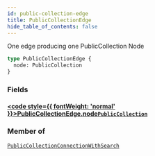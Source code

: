 ```yaml
---
id: public-collection-edge
title: PublicCollectionEdge
hide_table_of_contents: false
---
```








One edge producing one PublicCollection Node

```graphql
type PublicCollectionEdge {
  node: PublicCollection
}
```


### Fields

#### [<code style={{ fontWeight: 'normal' }}>PublicCollectionEdge.<b>node</b></code>](#)<Bullet />[`PublicCollection`](/demand/api/graphql-storefront/reference/objects/public-collection) <Badge class="secondary" text="object"/>
> 
> 



### Member of

[`PublicCollectionConnectionWithSearch`](/demand/api/graphql-storefront/reference/objects/public-collection-connection-with-search)  <Badge class="secondary" text="object"/>



